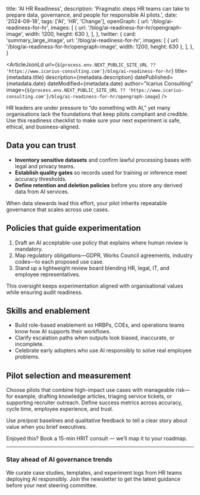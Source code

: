   title: 'AI HR Readiness',
  description:
    'Pragmatic steps HR teams can take to prepare data, governance, and people for responsible AI pilots.',
  date: '2024-09-18',
  tags: ['AI', 'HR', 'Change'],
  openGraph: {
    url: '/blog/ai-readiness-for-hr',
    images: [
      { url: '/blog/ai-readiness-for-hr/opengraph-image', width: 1200, height: 630 },
    ],
  },
  twitter: {
    card: 'summary_large_image',
    url: '/blog/ai-readiness-for-hr',
    images: [
      { url: '/blog/ai-readiness-for-hr/opengraph-image', width: 1200, height: 630 },
    ],
  },
}


<ArticleJsonLd
  url={`${process.env.NEXT_PUBLIC_SITE_URL ?? 'https://www.icarius-consulting.com'}/blog/ai-readiness-for-hr`}
  title={metadata.title}
  description={metadata.description}
  datePublished={metadata.date}
  dateModified={metadata.date}
  author="Icarius Consulting"
  image={`${process.env.NEXT_PUBLIC_SITE_URL ?? 'https://www.icarius-consulting.com'}/blog/ai-readiness-for-hr/opengraph-image`}
/>

<PageHeader
  title={metadata.title}
  href="/blog"
  className="not-prose mb-10"
  headingClassName="text-4xl font-semibold tracking-tight text-white"
  contentClassName="space-y-3"
/>

HR leaders are under pressure to “do something with AI,” yet many organisations lack the foundations that keep pilots compliant and credible. Use this readiness checklist to make sure your next experiment is safe, ethical, and business-aligned.

## Data you can trust

- **Inventory sensitive datasets** and confirm lawful processing bases with legal and privacy teams.
- **Establish quality gates** so records used for training or inference meet accuracy thresholds.
- **Define retention and deletion policies** before you store any derived data from AI services.

When data stewards lead this effort, your pilot inherits repeatable governance that scales across use cases.

## Policies that guide experimentation

1. Draft an AI acceptable-use policy that explains where human review is mandatory.
2. Map regulatory obligations—GDPR, Works Council agreements, industry codes—to each proposed use case.
3. Stand up a lightweight review board blending HR, legal, IT, and employee representatives.

This oversight keeps experimentation aligned with organisational values while ensuring audit readiness.

## Skills and enablement

- Build role-based enablement so HRBPs, COEs, and operations teams know how AI supports their workflows.
- Clarify escalation paths when outputs look biased, inaccurate, or incomplete.
- Celebrate early adopters who use AI responsibly to solve real employee problems.

<InlineROI className="my-12" />

## Pilot selection and measurement

Choose pilots that combine high-impact use cases with manageable risk—for example, drafting knowledge articles, triaging service tickets, or supporting recruiter outreach. Define success metrics across accuracy, cycle time, employee experience, and trust.

Use pre/post baselines and qualitative feedback to tell a clear story about value when you brief executives.

Enjoyed this? Book a 15-min HRIT consult — we’ll map it to your roadmap.

<BlogCTA className="mt-12" />

---

### Stay ahead of AI governance trends

We curate case studies, templates, and experiment logs from HR teams deploying AI responsibly. Join the newsletter to get the latest guidance before your next steering committee.

<NewsletterForm className="mt-6" />
